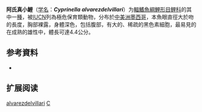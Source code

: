{{speciesbox
| status = VU | status_system = IUCN3.1
| status_ref = <ref name=IUCN>Lyons, T.J. 2019. Cyprinella alvarezdelvillari. The IUCN Red List of Threatened Species 2019: e.T6143A3104718. Downloaded on 23 July 2019.</ref>
| genus = Cyprinella
| species = alvarezdelvillari
| display_parents = 3
| authority = [[Salvador_Contreras-Balderas|Contreras-Balderas]] & [[María_de_Lourdes_Lozano-Vilano|Lozano-Vilano]], 1994<ref name="Contreras-Balderasde Lourdes Lozano1994">{{cite journal|last1=Contreras-Balderas|first1=Salvador|last2=de Lourdes Lozano|first2=María|last3=de Lourdes Lozano|first3=Maria|year=1994|title=''Cyprinella alvarezdelvillari'', a new cyprinid fish from Río Nazas of México, with a key to the ''Lepida'' clade|journal=Copeia|volume=1994|issue=4|pages=897|doi=10.2307/1446712|jstor=1446712|url=http://eprints.uanl.mx/10306/1/012-Cyprinella%20alvarezdelvillari%2C%20A%20NEW%20CYPRINID%20FISH%20FROM%20RIO%20NAZAS%20OF%20MEXICO%2C%20WITH%20A%20KEY%20TO%20THE%20Lepida%20CLADE..pdf|access-date=2020-06-12|archive-date=2018-07-21|archive-url=https://web.archive.org/web/20180721131537/http://eprints.uanl.mx/10306/1/012-Cyprinella%20alvarezdelvillari%2C%20A%20NEW%20CYPRINID%20FISH%20FROM%20RIO%20NAZAS%20OF%20MEXICO%2C%20WITH%20A%20KEY%20TO%20THE%20Lepida%20CLADE..pdf|dead-url=no}}</ref>
}}
'''阿氏真小鯉'''（[[学名|学名]]：'''''Cyprinella alvarezdelvillari'''''）为[[輻鰭魚綱|輻鰭魚綱]][[鯉形目|鯉形目]][[鲤科|鲤科]]的其中一[[種|種]]，被[[IUCN|IUCN]]列為極危保育類動物，分布於[[中美洲|中美洲]][[墨西哥|墨西哥]]，本魚眼直徑大於吻的長度，胸部裸露，身體深色，包括腹部，有大的、稀疏的黑色素細胞，最易見的在成熟的雄性中，體長可達4.4公分。

== 参考資料 ==
{{reflist}}
*{{FishBase_species|genus=Cyprinella|species=alvarezdelvillari|year=2011|month=12}}

== 扩展阅读 ==
{{refbegin}}
{{wikispecies-inline|Cyprinella alvarezdelvillari|阿氏真小鯉}}
{{refend}}

{{Taxonbar|from=Q136083}}

[[Category:真小鯉屬|alvarezdelvillari]]
[[Category:1994年描述的鱼类|C]]


{{鯉形目小作品}}